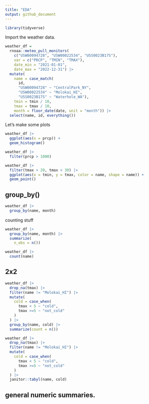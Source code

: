 ```yaml
---
title: "EDA"
output: github_document
---
```


```r
library(tidyverse)
```

Import the weather data.

```r
weather_df = 
  rnoaa::meteo_pull_monitors(
    c("USW00094728", "USW00022534", "USS0023B17S"),
    var = c("PRCP", "TMIN", "TMAX"), 
    date_min = "2021-01-01",
    date_max = "2022-12-31") |>
  mutate(
    name = case_match(
      id, 
      "USW00094728" ~ "CentralPark_NY", 
      "USW00022534" ~ "Molokai_HI",
      "USS0023B17S" ~ "Waterhole_WA"),
    tmin = tmin / 10,
    tmax = tmax / 10,
    month = floor_date(date, unit = "month")) |>
  select(name, id, everything())
```

Let's make some plots

```r
weather_df |> 
  ggplot(aes(x = prcp)) +
  geom_histogram()
```

```r
weather_df |> 
  filter(prcp > 1000)
```


```r
weather_df |> 
  filter(tmax > 20, tmax < 30) |> 
  ggplot(aes(x = tmin, y = tmax, color = name, shape = name)) + 
  geom_point()
```


## group_by()

```r
weather_df |> 
  group_by(name, month)
```


counting stuff

```r
weather_df |> 
  group_by(name, month) |> 
  summarize(
    n_obs = n())
```

```r
weather_df |> 
  count(name)
```



## 2x2 

```r
weather_df |> 
  drop_na(tmax) |> 
  filter(name != "Molokai_HI") |> 
  mutate(
    cold = case_when(
      tmax < 5 ~ "cold",
      tmax >=5 ~ "not_cold"
    )
  ) |> 
  group_by(name, cold) |> 
  summarize(count = n())

weather_df |> 
  drop_na(tmax) |> 
  filter(name != "Molokai_HI") |> 
  mutate(
    cold = case_when(
      tmax < 5 ~ "cold",
      tmax >=5 ~ "not_cold"
    )
  ) |> 
  janitor::tabyl(name, cold)
```

## general numeric summaries.
















